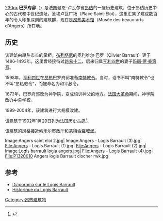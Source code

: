 [[image:P1020204_Angers_Logis_Barrault_vue_générale_rwk.JPG|230px]]
'''巴罗府邸'''（{{lang-fr|Logis Barrault}}）是法国曼恩-卢瓦尔省[[昂热|昂热]]的一座历史建筑，位于昂热历史中心的古代和中世纪遗址，圣埃卢瓦广场（Place Saint-Éloi），这里汇集了建成数百年的令人印象深刻的建筑群，现在是[[昂热美术馆|昂热美术馆]]（Musée des beaux-arts d'Angers）所在地。

==历史==
该建筑由昂热市长的掌柜，[[布列塔尼|布列塔尼]]的奥利维尔·巴罗（Olivier Barrault）建于1486-1493年。这里曾经接待过[[路易十二|路易十二]]，后来归属[[亨利四世_(法兰西)|亨利四世]]的妻子[[玛丽·德·美第奇|玛丽·德·美第奇]]。

1598年，[[亨利四世_(法兰西)|亨利四世]]在[[昂热|昂热]]巴罗府邸准备[[南特敕令|南特敕令]]。当时，诏书不叫“南特敕令”也不叫“昂热敕令”，而被命名为和平赦令。

1673年，巴罗府邸改为神学院，变成培训神父的地方。[[法国大革命|法国大革命]]期间，神学院改办中央学校。

1999-2004年，该建筑进行大规模改建。

该建筑于1902年1月29日列为法国历史古迹<ref name="PA00108909">{{Base Mérimée|PA00108909}}</ref>。

该建筑的风格接近索米尔市政厅和[[蒙特索羅城堡|蒙特索羅城堡]]。
<gallery>
Image:Angers saint eloi 2.jpg|
Image:Angers - Logis Barrault (3).jpg|
File:Angers - Logis Barrault (1).jpg|
File:Angers - Logis Barrault (2).jpg|
Image:Logis barrault logia angers.jpg|
File:Angers - Logis Barrault (4).jpg|
File:P1320010 Angers logis Barrault clocher rwk.jpg|
</gallery>

== 参考 ==
<references />
*[https://web.archive.org/web/20160303194539/http://www.linternaute.com/musee/diaporama/1/7035/musee-des-beaux-arts-d-angers/49510/ Diaporama sur le Logis Barrault]
*[http://books.google.fr/books?id=uhQ8AAAAMAAJ&pg=PA53&lpg=PA53&dq=olivier+barrault+et+maire&source=web&ots=z2dQ5loc0Z&sig=s9gAIG3YkWU8JGpfFr3VTdQNux8&hl=fr&sa=X&oi=book_result&resnum=9&ct=result#PPA54,M1 Historique du Logis Barrault]
[[Category:昂热建筑物|Category:昂热建筑物]]